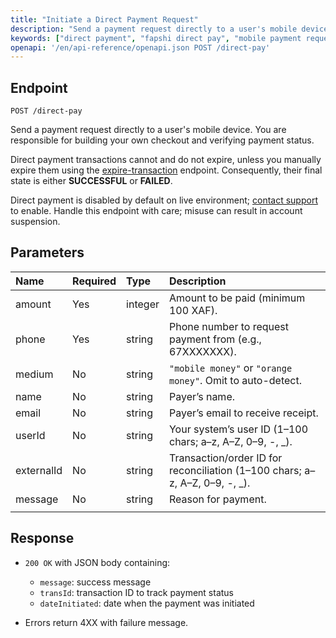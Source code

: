 ---
title: "Initiate a Direct Payment Request"
description: "Send a payment request directly to a user's mobile device."
keywords: ["direct payment", "fapshi direct pay", "mobile payment request", "payment API", "direct-pay endpoint"]
openapi: '/en/api-reference/openapi.json POST /direct-pay'
---

## Endpoint

`POST /direct-pay`

Send a payment request directly to a user's mobile device. You are responsible for building your own checkout and verifying payment status.

<Note>Direct payment transactions cannot and do not expire, unless you manually expire them using the [expire-transaction](/en/api-reference/endpoint/expire-transaction) endpoint. Consequently, their final state is either **SUCCESSFUL** or **FAILED**.</Note>

<Warning> Direct payment is disabled by default on live environment; [contact support](https://wa.me/237658610472) to enable.</Warning> 
<Danger>Handle this endpoint with care; misuse can result in account suspension.</Danger>

## Parameters

| Name       | Required | Type    | Description                                                                             |
|:-----------|:---------|:--------|:----------------------------------------------------------------------------------------|
| amount     | Yes      | integer | Amount to be paid (minimum 100 XAF).                                                   |
| phone      | Yes      | string  | Phone number to request payment from (e.g., 67XXXXXXX).                                |
| medium     | No       | string  | `"mobile money"` or `"orange money"`. Omit to auto-detect.                             |
| name       | No       | string  | Payer’s name.                                                                           |
| email      | No       | string  | Payer’s email to receive receipt.                                                       |
| userId     | No       | string  | Your system’s user ID (1–100 chars; a–z, A–Z, 0–9, -, _).                               |
| externalId | No       | string  | Transaction/order ID for reconciliation (1–100 chars; a–z, A–Z, 0–9, -, _).             |
| message    | No       | string  | Reason for payment.                                                                     |
                                                                |

## Response

- `200 OK` with JSON body containing:
  - `message`: success message
  - `transId`: transaction ID to track payment status
  - `dateInitiated`: date when the payment was initiated

- Errors return 4XX with failure message.

